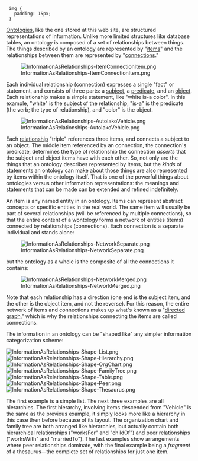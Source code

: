 <!-- Copyright (c)  2010  Glen E. Ivey
     Permission is granted to copy, distribute and/or modify this document
     under the terms of the GNU Free Documentation License, Version 1.3;
     with no Invariant Sections, no Front-Cover Texts, and no Back-Cover Texts.
     A copy of the license is in the file COPYING.DOCUMENTATION
  -->
<css>
  img {
    padding: 15px;
  }
</css>
<!-- ads: "Practical Ontology" -->
<amazonwidget adcode="d85041b4-0913-44a6-8a38-eb6aeb49d05f" />
[[WmHelp:GlossaryAtoO#anchor_Ontology|Ontologies]], like the one stored at this web site, are structured representations of information.  Unlike more limited structures like database tables, an ontology is composed of a set of relationships between things.  The things described by an ontology are represented by "[[WmHelp:GlossaryAtoO#anchor_Item|items]]" and the relationships between them are represented by "[[WmHelp:GlossaryAtoO#anchor_Connection|connections]]."

[[File:InformationAsRelationships-ItemConnectionItem.png|center]]

Each individual relationship (connection) expresses a single "fact" or statement, and consists of three parts: a [[WmHelp:GlossaryPtoZ#anchor_Subject|subject]], a [[WmHelp:GlossaryPtoZ#anchor_Predicate|predicate]], and an [[WmHelp:GlossaryAtoO#anchor_Object|object]].  Each relationship makes a simple statement, like "white is-a color".  In this example, "white" is the subject of the relationship, "is-a" is the predicate (the verb; the type of relationship), and "color" is the object.

[[File:InformationAsRelationships-AutoIakoVehicle.png|center]]

Each [[WmHelp:GlossaryPtoZ#anchor_Relationship|relationship]] "triple" references three items, and connects a subject to an object.  The middle item referenced by an connection, the connection's predicate, determines the type of relationship the connection ''asserts'' that the subject and object items have with each other.  So, not only are the things that an ontology describes represented by items, but the ''kinds'' of statements an ontology can make about those things are also represented by items within the ontology itself.  That is one of the powerful things about ontologies versus other information representations:  the meanings and statements that can be made can be extended and refined indefinitely.

An item is any named entity in an ontology.  Items can represent abstract concepts or specific entities in the real world.  The same item will usually be part of several relationships (will be referenced by multiple connections), so that the entire content of a wontology forms a network of entities (items) connected by relationships (connections).  Each connection is a separate individual and stands alone:

[[File:InformationAsRelationships-NetworkSeparate.png|center]]

but the ontology as a whole is the composite of all the connections it contains:

[[File:InformationAsRelationships-NetworkMerged.png|center]]

Note that each relationship has a direction (one end is the subject item, and the other is the object item, and not the reverse).  For this reason, the entire network of items and connections makes up what's known as a "[http://en.wikipedia.org/wiki/Directed_graph directed graph]," which is why the relationships connecting the items are called connections.

The information in an ontology can be "shaped like" any simpler information categorization scheme:

[[File:InformationAsRelationships-Shape-List.png]]
[[File:InformationAsRelationships-Shape-Hierarchy.png]]
[[File:InformationAsRelationships-Shape-OrgChart.png]]
[[File:InformationAsRelationships-Shape-FamilyTree.png]]
[[File:InformationAsRelationships-Shape-Table.png]]
[[File:InformationAsRelationships-Shape-Peer.png]]
[[File:InformationAsRelationships-Shape-Thesaurus.png]]

The first example is a simple list.  The next three examples are all hierarchies.  The first hierarchy, involving items descended from "Vehicle" is the same as the previous example, it simply looks more like a hierarchy in this case then before because of its layout.  The organization chart and family tree are both arranged like hierarchies, but actually contain both hierarchical relationships ("worksFor" and "childOf") and peer relationships ("worksWith" and "marriedTo").  The last examples show arrangements where peer relationships dominate, with the final example being a ''fragment'' of a thesaurus&mdash;the complete set of relationships for just one item.
